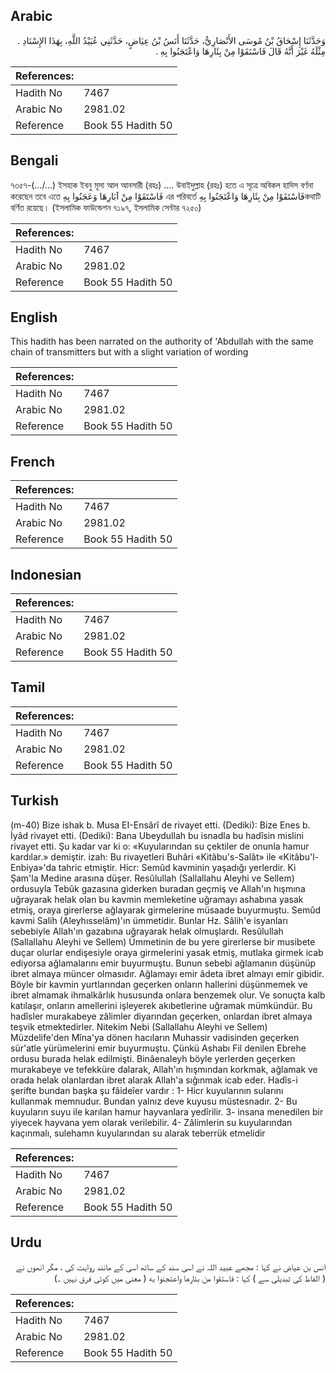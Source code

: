 ## Arabic


<div dir="rtl" lang="ar" style={{fontSize:'larger',backgroundColor:'#f8f9fa',padding:20}}>
وَحَدَّثَنَا إِسْحَاقُ بْنُ مُوسَى الأَنْصَارِيُّ، حَدَّثَنَا أَنَسُ بْنُ عِيَاضٍ، حَدَّثَنِي عُبَيْدُ اللَّهِ، بِهَذَا الإِسْنَادِ ‏.‏ مِثْلَهُ غَيْرَ أَنَّهُ قَالَ فَاسْتَقَوْا مِنْ بِئَارِهَا وَاعْتَجَنُوا بِهِ ‏.‏
</div>
<div style={{backgroundColor:'#f8f9fa',padding:20, marginBottom: 10}}><table> <thead> <tr> <th>References:</th> <th></th> </tr> </thead> <tbody><tr><td>Hadith No</td><td>7467</td></tr><tr><td>Arabic No</td><td>2981.02</td></tr><tr><td>Reference</td><td>Book 55 Hadith 50</td></tr></tbody></table></div>

## Bengali


<div dir="ltr" lang="bn" style={{fontSize:'larger',backgroundColor:'#f8f9fa',padding:20}}>
৭৩৫৭-(…/...) ইসহাক ইবনু মূসা আল আনসারী (রহঃ) .... উবাইদুল্লাহ (রহঃ) হতে এ সূত্রে অবিকল হাদিস বর্ণনা করেছেন তবে এতে فَاسْتَقَوْا مِنْ آبَارِهَا وَعَجَنُوا بِهِ এর পরিবর্তে فَاسْتَقَوْا مِنْ بِئَارِهَا وَاعْتَجَنُوا بِهِকথাটি বর্ণিত রয়েছে। (ইসলামিক ফাউন্ডেশন ৭১৯৭, ইসলামিক সেন্টার ৭২৫০)
</div>
<div style={{backgroundColor:'#f8f9fa',padding:20, marginBottom: 10}}><table> <thead> <tr> <th>References:</th> <th></th> </tr> </thead> <tbody><tr><td>Hadith No</td><td>7467</td></tr><tr><td>Arabic No</td><td>2981.02</td></tr><tr><td>Reference</td><td>Book 55 Hadith 50</td></tr></tbody></table></div>

## English


<div dir="ltr" lang="en" style={{fontSize:'larger',backgroundColor:'#f8f9fa',padding:20}}>
This hadith has been narrated on the authority of 'Abdullah with the same chain of transmitters but with a slight variation of wording
</div>
<div style={{backgroundColor:'#f8f9fa',padding:20, marginBottom: 10}}><table> <thead> <tr> <th>References:</th> <th></th> </tr> </thead> <tbody><tr><td>Hadith No</td><td>7467</td></tr><tr><td>Arabic No</td><td>2981.02</td></tr><tr><td>Reference</td><td>Book 55 Hadith 50</td></tr></tbody></table></div>

## French


<div dir="ltr" lang="fr" style={{fontSize:'larger',backgroundColor:'#f8f9fa',padding:20}}>

</div>
<div style={{backgroundColor:'#f8f9fa',padding:20, marginBottom: 10}}><table> <thead> <tr> <th>References:</th> <th></th> </tr> </thead> <tbody><tr><td>Hadith No</td><td>7467</td></tr><tr><td>Arabic No</td><td>2981.02</td></tr><tr><td>Reference</td><td>Book 55 Hadith 50</td></tr></tbody></table></div>

## Indonesian


<div dir="ltr" lang="id" style={{fontSize:'larger',backgroundColor:'#f8f9fa',padding:20}}>

</div>
<div style={{backgroundColor:'#f8f9fa',padding:20, marginBottom: 10}}><table> <thead> <tr> <th>References:</th> <th></th> </tr> </thead> <tbody><tr><td>Hadith No</td><td>7467</td></tr><tr><td>Arabic No</td><td>2981.02</td></tr><tr><td>Reference</td><td>Book 55 Hadith 50</td></tr></tbody></table></div>

## Tamil


<div dir="ltr" lang="ta" style={{fontSize:'larger',backgroundColor:'#f8f9fa',padding:20}}>

</div>
<div style={{backgroundColor:'#f8f9fa',padding:20, marginBottom: 10}}><table> <thead> <tr> <th>References:</th> <th></th> </tr> </thead> <tbody><tr><td>Hadith No</td><td>7467</td></tr><tr><td>Arabic No</td><td>2981.02</td></tr><tr><td>Reference</td><td>Book 55 Hadith 50</td></tr></tbody></table></div>

## Turkish


<div dir="ltr" lang="tr" style={{fontSize:'larger',backgroundColor:'#f8f9fa',padding:20}}>
(m-40) Bize ishak b. Musa EI-Ensârî de rivayet etti. (Dediki): Bize Enes b. İyâd rivayet etti. (Dediki): Bana Ubeydullah bu isnadla bu hadîsin mislini rivayet etti. Şu kadar var ki o: «Kuyularından su çektiler de onunla hamur kardılar.» demiştir. izah: Bu rivayetleri Buhâri «Kitâbu's-Salât» ile «Kitâbu'l-Enbiya»'da tahric etmiştir. Hicr: Semûd kavminin yaşadığı yerlerdir. Ki Şam'la Medine arasına düşer. Resûlullah (Sallallahu Aleyhi ve Sellem) ordusuyla Tebûk gazasına giderken buradan geçmiş ve Allah'ın hışmına uğrayarak helak olan bu kavmin memleketine uğramayı ashabına yasak etmiş, oraya girerlerse ağlayarak girmelerine müsaade buyurmuştu. Semûd kavmi Salih (Aleyhısselâm)'ın ümmetidir. Bunlar Hz. Sâlih'e isyanları sebebiyle Allah'ın gazabına uğrayarak helak olmuşlardı. Resûlullah (Sallallahu Aleyhi ve Sellem) Ümmetinin de bu yere girerlerse bir musibete duçar olurlar endişesiyle oraya girmelerini yasak etmiş, mutlaka girmek icab ediyorsa ağlamalarını emir buyurmuştu. Bunun sebebi ağlamanın düşünüp ibret almaya müncer olmasıdır. Ağlamayı emir âdeta ibret almayı emir gibidir. Böyle bir kavmin yurtlarından geçerken onların hallerini düşünmemek ve ibret almamak ihmalkârlık hususunda onlara benzemek olur. Ve sonuçta kalb katılaşır, onların amellerini işleyerek akıbetlerine uğramak mümkündür. Bu hadîsler murakabeye zâlimler diyarından geçerken, onlardan ibret almaya teşvik etmektedirler. Nitekim Nebi (Sallallahu Aleyhi ve Sellem) Müzdelife'den Mîna'ya dönen hacıların Muhassir vadisinden geçerken sür'atle yürümelerini emir buyurmuştu. Çünkü Ashabı Fil denilen Ebrehe ordusu burada helak edilmişti. Binâenaleyh böyle yerlerden geçerken murakabeye ve tefekküre dalarak, Allah'ın hışmından korkmak, ağlamak ve orada helak olanlardan ibret alarak Allah'a sığınmak icab eder. Hadîs-i şerifte bundan başka şu fâideîer vardır : 1- Hicr kuyularının sularını kullanmak memnudur. Bundan yalnız deve kuyusu müstesnadır. 2- Bu kuyuların suyu ile karılan hamur hayvanlara yedîrilir. 3- insana menedilen bir yiyecek hayvana yem olarak verilebilir. 4- Zâlimlerin su kuyularından kaçınmalı, sulehamn kuyularından su alarak teberrük etmelidir
</div>
<div style={{backgroundColor:'#f8f9fa',padding:20, marginBottom: 10}}><table> <thead> <tr> <th>References:</th> <th></th> </tr> </thead> <tbody><tr><td>Hadith No</td><td>7467</td></tr><tr><td>Arabic No</td><td>2981.02</td></tr><tr><td>Reference</td><td>Book 55 Hadith 50</td></tr></tbody></table></div>

## Urdu


<div dir="rtl" lang="ur" style={{fontSize:'larger',backgroundColor:'#f8f9fa',padding:20}}>
انس بن عیاض نے کہا : مجھے عبید اللہ نے اسی سند کے ساتھ اسی کے مانند روایت کی ، مگر انھوں نے ( الفاظ کی تبدیلی سے ) کہا : فاستقوا من بئارها واعتجنوا به ( معنی میں کوئی فرق نہیں ۔)
</div>
<div style={{backgroundColor:'#f8f9fa',padding:20, marginBottom: 10}}><table> <thead> <tr> <th>References:</th> <th></th> </tr> </thead> <tbody><tr><td>Hadith No</td><td>7467</td></tr><tr><td>Arabic No</td><td>2981.02</td></tr><tr><td>Reference</td><td>Book 55 Hadith 50</td></tr></tbody></table></div>